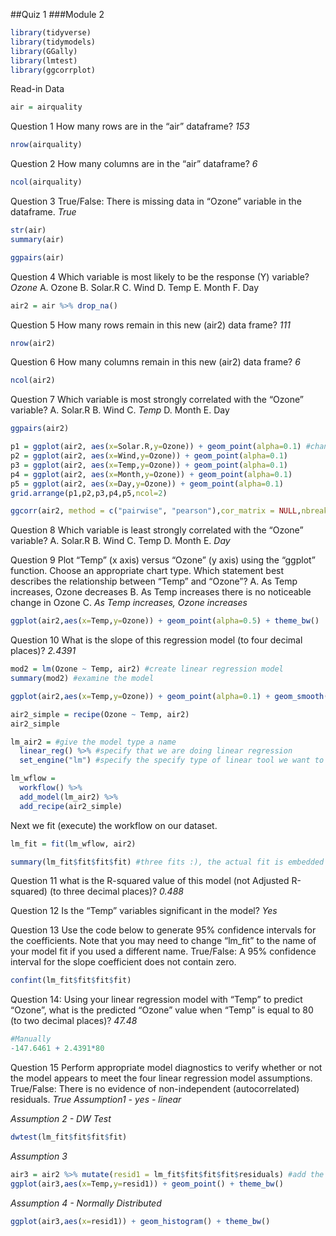 ##Quiz 1
###Module 2

```r
library(tidyverse)
library(tidymodels)
library(GGally)
library(lmtest)
library(ggcorrplot)
```

Read-in Data
```r
air = airquality
```

Question 1 How many rows are in the “air” dataframe? *153*
```r
nrow(airquality)
```

Question 2 How many columns are in the “air” dataframe? *6*
```r
ncol(airquality)
```



Question 3 True/False: There is missing data in “Ozone” variable in the dataframe. *True*
```r
str(air)
summary(air)
```

```r
ggpairs(air)
```


Question 4 Which variable is most likely to be the response (Y) variable? *Ozone*
A. Ozone
B. Solar.R
C. Wind
D. Temp
E. Month
F. Day

```r
air2 = air %>% drop_na()
```


Question 5 How many rows remain in this new (air2) data frame? *111*
```r
nrow(air2)
```



Question 6 How many columns remain in this new (air2) data frame? *6*
```r
ncol(air2)
```


Question 7 Which variable is most strongly correlated with the “Ozone” variable?
A. Solar.R
B. Wind
C. *Temp*
D. Month
E. Day
```r
ggpairs(air2)
```
```r
p1 = ggplot(air2, aes(x=Solar.R,y=Ozone)) + geom_point(alpha=0.1) #changing alpha is helpful when many points may overlap
p2 = ggplot(air2, aes(x=Wind,y=Ozone)) + geom_point(alpha=0.1)
p3 = ggplot(air2, aes(x=Temp,y=Ozone)) + geom_point(alpha=0.1)
p4 = ggplot(air2, aes(x=Month,y=Ozone)) + geom_point(alpha=0.1)
p5 = ggplot(air2, aes(x=Day,y=Ozone)) + geom_point(alpha=0.1)
grid.arrange(p1,p2,p3,p4,p5,ncol=2)
```

```r
ggcorr(air2, method = c("pairwise", "pearson"),cor_matrix = NULL,nbreaks = NULL,digits = 2,name = "ozone",low = "#3B9AB2",mid = "#EEEEEE",high = "#F21A00",midpoint = 0,palette = NULL,geom = "tile",min_size = 2,max_size = 6,label = TRUE,label_alpha = FALSE,label_color = "black",label_round = 1,label_size = 4,limits = c(-1, 1),drop = is.null(limits) || identical(limits, FALSE),layout.exp = 0,legend.position = "right",legend.size = 9)
```


Question 8 Which variable is least strongly correlated with the “Ozone” variable?
A. Solar.R
B. Wind
C. Temp
D. Month
E. *Day*


Question 9 Plot “Temp” (x axis) versus “Ozone” (y axis) using the “ggplot” function. Choose an appropriate
chart type. Which statement best describes the relationship between “Temp” and “Ozone”?
A. As Temp increases, Ozone decreases
B. As Temp increases there is no noticeable change in Ozone
C. *As Temp increases, Ozone increases*
```r
ggplot(air2,aes(x=Temp,y=Ozone)) + geom_point(alpha=0.5) + theme_bw()
```


Question 10 What is the slope of this regression model (to four decimal places)? *2.4391*
```r
mod2 = lm(Ozone ~ Temp, air2) #create linear regression model
summary(mod2) #examine the model
```

```r
ggplot(air2,aes(x=Temp,y=Ozone)) + geom_point(alpha=0.1) + geom_smooth(method = "lm", color = "red") + theme_bw()
```

```r
air2_simple = recipe(Ozone ~ Temp, air2)
air2_simple
```

```r
lm_air2 = #give the model type a name 
  linear_reg() %>% #specify that we are doing linear regression
  set_engine("lm") #specify the specify type of linear tool we want to use 
```

```r
lm_wflow = 
  workflow() %>% 
  add_model(lm_air2) %>% 
  add_recipe(air2_simple)
```

Next we fit (execute) the workflow on our dataset.  
```r
lm_fit = fit(lm_wflow, air2)
```

```r
summary(lm_fit$fit$fit$fit) #three fits :), the actual fit is embedded deeply in the object
```



Question 11 what is the R-squared value of this model (not Adjusted R-squared) (to three decimal places)?
*0.488*

Question 12 Is the “Temp” variables significant in the model?
*Yes*

Question 13 Use the code below to generate 95% confidence intervals for the coefficients. Note that you
may need to change “lm_fit” to the name of your model fit if you used a different name.
True/False: A 95% confidence interval for the slope coefficient does not contain zero.

```r
confint(lm_fit$fit$fit$fit)
```


Question 14: Using your linear regression model with “Temp” to predict “Ozone”, what is the predicted
“Ozone” value when “Temp” is equal to 80 (to two decimal places)? *47.48*

```r
#Manually
-147.6461 + 2.4391*80
```


Question 15 Perform appropriate model diagnostics to verify whether or not the model appears to meet the
four linear regression model assumptions.
True/False: There is no evidence of non-independent (autocorrelated) residuals. *True*
*Assumption1 - yes - linear*

*Assumption 2 - DW Test*
```r
dwtest(lm_fit$fit$fit$fit)
```

*Assumption 3*
```r
air3 = air2 %>% mutate(resid1 = lm_fit$fit$fit$fit$residuals) #add the model residuals to our data frame
ggplot(air3,aes(x=Temp,y=resid1)) + geom_point() + theme_bw()
```
*Assumption 4 - Normally Distributed*
```r
ggplot(air3,aes(x=resid1)) + geom_histogram() + theme_bw()
```

